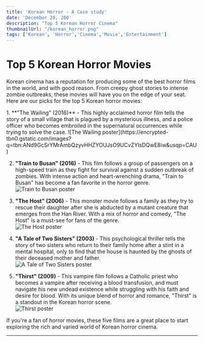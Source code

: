 ```yaml
---
title: 'Korean Horror - A Case study'
date: 'December 28, 200'
description: "Top 5 Korean Horror Cinema"
thumbnailUrl: "/korean_horror.png"
tags: ['Korean', 'Horror','Cinema','Movie','Entertainment']
---
```

# Top 5 Korean Horror Movies

Korean cinema has a reputation for producing some of the best horror films in the world, and with good reason. From creepy ghost stories to intense zombie outbreaks, these movies will have you on the edge of your seat. Here are our picks for the top 5 Korean horror movies:
<div class='centered-list'>
1. **"The Wailing" (2016)** - This highly acclaimed horror film tells the story of a small village that is plagued by a mysterious illness, and a police officer who becomes embroiled in the supernatural occurrences while trying to solve the case.   
![The Wailing poster](https://encrypted-tbn0.gstatic.com/images?q=tbn:ANd9GcSrYMrAmbQzyvHHZYOUJsO9UCvZYlsDQwE8iw&usqp=CAU)

2. **"Train to Busan" (2016)** - This film follows a group of passengers on a high-speed train as they fight for survival against a sudden outbreak of zombies. With intense action and heart-wrenching drama, "Train to Busan" has become a fan favorite in the horror genre.  
![Train to Busan poster](https://encrypted-tbn0.gstatic.com/images?q=tbn:ANd9GcSk0mnJ8lDyouJcczmQY_mkBduLuEqR1D2oKQ&usqp=CAU)

3. **"The Host" (2006)** - This monster movie follows a family as they try to rescue their daughter after she is abducted by a mutant creature that emerges from the Han River. With a mix of horror and comedy, "The Host" is a must-see for fans of the genre.   
![The Host poster](https://encrypted-tbn0.gstatic.com/images?q=tbn:ANd9GcQUiMN3UJG2y4bsTRUnBWf82wH3jvg8lN0EhA&usqp=CAU)

4. **"A Tale of Two Sisters" (2003)** - This psychological thriller tells the story of two sisters who return to their family home after a stint in a mental hospital, only to find that the house is haunted by the ghosts of their deceased mother and father.   
![A Tale of Two Sisters poster](https://encrypted-tbn0.gstatic.com/images?q=tbn:ANd9GcTprhUlbLFf5Pd0lJjSu3_tYqAZEv5MuF58Qg&usqp=CAU)

5. **"Thirst" (2009)** - This vampire film follows a Catholic priest who becomes a vampire after receiving a blood transfusion, and must navigate his new undead existence while struggling with his faith and desire for blood. With its unique blend of horror and romance, "Thirst" is a standout in the Korean horror scene.   
![Thirst poster](https://upload.wikimedia.org/wikipedia/en/b/b1/Thirstposter.jpg)
</div>
If you're a fan of horror movies, these five films are a great place to start exploring the rich and varied world of Korean horror cinema.

---
